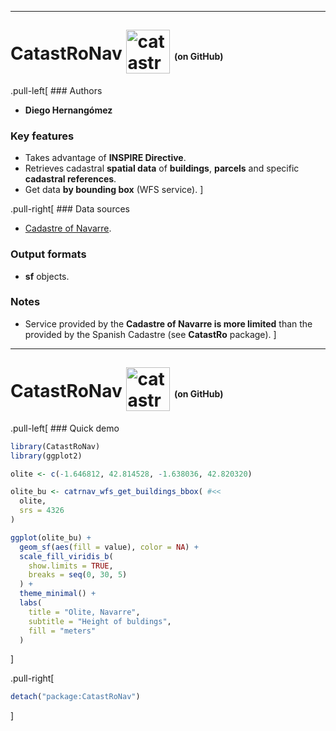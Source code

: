 
---

# CatastRoNav <img src="https://ropenspain.github.io/CatastRoNav/logo.png" alt="catastronav-logo" height="70" style="margin-top: -10px;vertical-align: middle;"> <span style="font-size: 50%;">(on GitHub)</span>

.pull-left[
### Authors

- **Diego Hernangómez**

### Key features

- Takes advantage of **INSPIRE Directive**.
- Retrieves cadastral **spatial data** of **buildings**, **parcels** and specific **cadastral references**.
- Get data **by bounding box** (WFS service).
]

.pull-right[
### Data sources

- [Cadastre of Navarre](https://idena.navarra.es/portal/servicios?lang=en).

### Output formats

- **sf** objects.

### Notes

- Service provided by the **Cadastre of Navarre is more limited** than the provided
  by the Spanish Cadastre (see **CatastRo** package).
]

---

# CatastRoNav <img src="https://ropenspain.github.io/CatastRoNav/logo.png" alt="catastronav-logo" height="70" style="margin-top: -10px;vertical-align: middle;"> <span style="font-size: 50%;">(on GitHub)</span>

.pull-left[
### Quick demo

```r
library(CatastRoNav)
library(ggplot2)

olite <- c(-1.646812, 42.814528, -1.638036, 42.820320)

olite_bu <- catrnav_wfs_get_buildings_bbox( #<<
  olite,
  srs = 4326
)

ggplot(olite_bu) +
  geom_sf(aes(fill = value), color = NA) +
  scale_fill_viridis_b(
    show.limits = TRUE,
    breaks = seq(0, 30, 5)
  ) +
  theme_minimal() +
  labs(
    title = "Olite, Navarre",
    subtitle = "Height of buldings",
    fill = "meters"
  )
```
]

.pull-right[
```r
detach("package:CatastRoNav")
```
]
